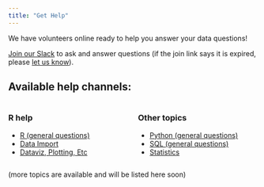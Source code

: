 ```yaml
---
title: "Get Help"
---
```


We have volunteers online ready to help you answer your data questions!

[Join our Slack](https://r4ds.io/join) to ask and answer questions
(if the join link says it is expired, please [let us know](mailto:rfordatasci@gmail.com)).

## Available help channels:

:::: {.columns}
::: {.column width="50%"}
### R help
-   [R (general questions)](https://rfordatascience.slack.com/archives/C060QC7G7L1)
-   [Data Import](https://rfordatascience.slack.com/archives/C01V55SFZQW)
-   [Dataviz, Plotting, Etc](https://rfordatascience.slack.com/archives/C8JRJSW4S)
:::

::: {.column width="50%"}
### Other topics
-   [Python (general questions)](https://rfordatascience.slack.com/archives/C02C8MG620P)
-   [SQL (general questions)](https://rfordatascience.slack.com/archives/C02H23TA015)
-   [Statistics](https://rfordatascience.slack.com/archives/C6XL6HUG4)
:::
::::

(more topics are available and will be listed here soon)
